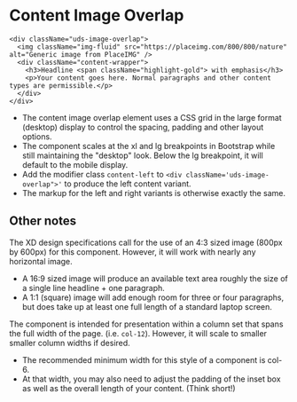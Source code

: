 
<Meta title="Organisms/Content Sections/Docs/Content Image Overlap" />

# Content Image Overlap

```
<div className="uds-image-overlap">
  <img className="img-fluid" src="https://placeimg.com/800/800/nature" alt="Generic image from PlaceIMG" />
  <div className="content-wrapper">
    <h3>Headline <span className="highlight-gold"> with emphasis</h3>
    <p>Your content goes here. Normal paragraphs and other content types are permissible.</p>
  </div>
</div>
```

- The content image overlap element uses a CSS grid in the large format (desktop) display to control the spacing, padding and other layout options.
- The component scales at the xl and lg breakpoints in Bootstrap while still maintaining the "desktop" look. Below the lg breakpoint, it will default to the mobile display.
- Add the modifier class `content-left` to `<div className='uds-image-overlap">'` to produce the left content variant.
- The markup for the left and right variants is otherwise exactly the same.

## Other notes

The XD design specifications call for the use of an 4:3 sized image (800px by 600px) for this component. However, it will work with nearly any horizontal image.

- A 16:9 sized image will produce an available text area roughly the size of a single line headline + one paragraph.
- A 1:1 (square) image will add enough room for three or four paragraphs, but does take up at least one full length of a standard laptop screen.

The component is intended for presentation within a column set that spans the full width of the page. (i.e. `col-12`). However, it will scale to smaller smaller column widths if desired.

- The recommended minimum width for this style of a component is col-6.
- At that width, you may also need to adjust the padding of the inset box as well as the overall length of your content. (Think short!)
